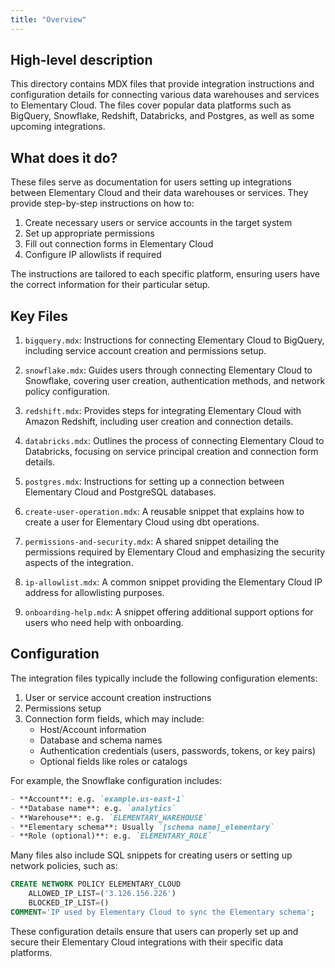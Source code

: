 ```yaml
---
title: "Overview"
---
```


## High-level description
This directory contains MDX files that provide integration instructions and configuration details for connecting various data warehouses and services to Elementary Cloud. The files cover popular data platforms such as BigQuery, Snowflake, Redshift, Databricks, and Postgres, as well as some upcoming integrations.

## What does it do?
These files serve as documentation for users setting up integrations between Elementary Cloud and their data warehouses or services. They provide step-by-step instructions on how to:

1. Create necessary users or service accounts in the target system
2. Set up appropriate permissions
3. Fill out connection forms in Elementary Cloud
4. Configure IP allowlists if required

The instructions are tailored to each specific platform, ensuring users have the correct information for their particular setup.

## Key Files
1. `bigquery.mdx`: Instructions for connecting Elementary Cloud to BigQuery, including service account creation and permissions setup.

2. `snowflake.mdx`: Guides users through connecting Elementary Cloud to Snowflake, covering user creation, authentication methods, and network policy configuration.

3. `redshift.mdx`: Provides steps for integrating Elementary Cloud with Amazon Redshift, including user creation and connection details.

4. `databricks.mdx`: Outlines the process of connecting Elementary Cloud to Databricks, focusing on service principal creation and connection form details.

5. `postgres.mdx`: Instructions for setting up a connection between Elementary Cloud and PostgreSQL databases.

6. `create-user-operation.mdx`: A reusable snippet that explains how to create a user for Elementary Cloud using dbt operations.

7. `permissions-and-security.mdx`: A shared snippet detailing the permissions required by Elementary Cloud and emphasizing the security aspects of the integration.

8. `ip-allowlist.mdx`: A common snippet providing the Elementary Cloud IP address for allowlisting purposes.

9. `onboarding-help.mdx`: A snippet offering additional support options for users who need help with onboarding.

## Configuration
The integration files typically include the following configuration elements:

1. User or service account creation instructions
2. Permissions setup
3. Connection form fields, which may include:
   - Host/Account information
   - Database and schema names
   - Authentication credentials (users, passwords, tokens, or key pairs)
   - Optional fields like roles or catalogs

For example, the Snowflake configuration includes:

```markdown
- **Account**: e.g. `example.us-east-1`
- **Database name**: e.g. `analytics`
- **Warehouse**: e.g. `ELEMENTARY_WAREHOUSE`
- **Elementary schema**: Usually `[schema name]_elementary`
- **Role (optional)**: e.g. `ELEMENTARY_ROLE`
```

Many files also include SQL snippets for creating users or setting up network policies, such as:

```sql
CREATE NETWORK POLICY ELEMENTARY_CLOUD
    ALLOWED_IP_LIST=('3.126.156.226')
    BLOCKED_IP_LIST=()
COMMENT='IP used by Elementary Cloud to sync the Elementary schema';
```

These configuration details ensure that users can properly set up and secure their Elementary Cloud integrations with their specific data platforms.